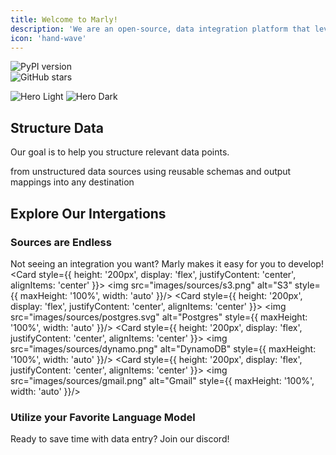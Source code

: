 ```yaml
---
title: Welcome to Marly!
description: 'We are an open-source, data integration platform that leverages language models for the movement of unstructured data. '
icon: 'hand-wave'
---
```


<div style={{ display: 'flex', justifyContent: 'center', gap: '10px' }}>
  <div href="https://badge.fury.io/py/marly">
    <img src="https://badge.fury.io/py/marly.svg" alt="PyPI version" />
  </div>
  <div href="https://github.com/velocitybolt/marly">
    <img src="https://img.shields.io/github/stars/velocitybolt/marly.svg?style=social&label=Star" alt="GitHub stars" />
  </div>
</div>

<img
  className="block dark:hidden"
  src="/images/hero-light.jpg"
  alt="Hero Light"
/>
<img
  className="hidden dark:block"
  src="/images/hero-dark.jpeg"
  alt="Hero Dark"
/>

## Structure Data

Our goal is to help you structure relevant data points.

<CardGroup cols={3}>
  <Card
    title="Extract"
    icon="database"
  >
    from unstructured data sources
  </Card>
  <Card
    title="Transform"
    icon="gear"
  >
    using reusable schemas and output mappings
  </Card>
  <Card
    title="Load"
    icon="upload"
  >
    into any destination
  </Card>
</CardGroup>

## Explore Our Intergations


### Sources are Endless
Not seeing an integration you want? Marly makes it easy for you to develop!
<CardGroup cols={4} height="100">
  <Card style={{ height: '200px', display: 'flex', justifyContent: 'center', alignItems: 'center' }}>
    <img src="images/sources/s3.png" alt="S3" style={{ maxHeight: '100%', width: 'auto' }}/>
  </Card>
  <Card style={{ height: '200px', display: 'flex', justifyContent: 'center', alignItems: 'center' }}>
    <img src="images/sources/postgres.svg" alt="Postgres" style={{ maxHeight: '100%', width: 'auto' }}/>
  </Card>
  <Card style={{ height: '200px', display: 'flex', justifyContent: 'center', alignItems: 'center' }}>
    <img src="images/sources/dynamo.png" alt="DynamoDB" style={{ maxHeight: '100%', width: 'auto' }}/>
  </Card>
  <Card style={{ height: '200px', display: 'flex', justifyContent: 'center', alignItems: 'center' }}>
    <img src="images/sources/gmail.png" alt="Gmail" style={{ maxHeight: '100%', width: 'auto' }}/>
  </Card>
</CardGroup>
### Utilize your Favorite Language Model


<Card title="Join Our Community" icon="discord" href="/content/components/card-group">
  Ready to save time with data entry? Join our discord!
</Card>